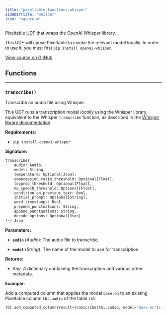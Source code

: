 ```yaml
---
title: "pixeltable.functions.whisper"
sidebarTitle: "whisper"
icon: "square-m"
---
```


Pixeltable [UDF](https://pixeltable.readme.io/docs/user-defined-functions-udfs) that wraps the OpenAI Whisper library.

This UDF will cause Pixeltable to invoke the relevant model locally. In order to use it, you must first `pip install openai-whisper`.


<a href="https://github.com/pixeltable/pixeltable/blob/main/pixeltable/functions/whisper.py#L0" target="_blank">View source on GitHub</a>

## Functions


---

### `transcribe()`

Transcribe an audio file using Whisper.


This UDF runs a transcription model *locally* using the Whisper library, equivalent to the Whisper `transcribe` function, as described in the [Whisper library documentation](https://github.com/openai/whisper).

**Requirements:**

- `pip install openai-whisper`


**Signature:**

```python
transcribe(
    audio: Audio,
    model: String,
    temperature: Optional[Json],
    compression_ratio_threshold: Optional[Float],
    logprob_threshold: Optional[Float],
    no_speech_threshold: Optional[Float],
    condition_on_previous_text: Bool,
    initial_prompt: Optional[String],
    word_timestamps: Bool,
    prepend_punctuations: String,
    append_punctuations: String,
    decode_options: Optional[Json]
)-> Json
```

**Parameters:**

- **`audio`** (*Audio*): The audio file to transcribe.

- **`model`** (*String*): The name of the model to use for transcription.


**Returns:**

- *Any*: A dictionary containing the transcription and various other metadata.



**Example:**

Add a computed column that applies the model `base.en` to an existing Pixeltable column `tbl.audio` of the table `tbl`:
```python
tbl.add_computed_column(result=transcribe(tbl.audio, model='base.en'))
```

